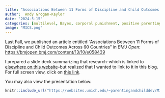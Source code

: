 ```yaml
---
title: "Associations Between 11 Forms of Discipline and Child Outcomes Across 60 Countries"
author:  Andy Grogan-Kaylor 
date: "2024-5-15"
categories: [multilevel, Bayes, corporal punishment, positive parenting, MICS]
image: "MICS.png"
---
```


Last Fall, we published an article entitled "Associations Between 11 Forms of Discipline and Child Outcomes Across 60 Countries" in *BMJ Open*:  [https://bmjopen.bmj.com/content/13/10/e058439](https://bmjopen.bmj.com/content/13/10/e058439)

I prepared a slide deck summarizing that research--which is linked to [elsewhere on this website](../../research.qmd)--but realized that I wanted to link to it in this blog. For full screen view, click on [this link](https://websites.umich.edu/~parentingandchilddev/MICS-discipline-11-forms/v1/MICS-discipline-11-forms.html). 

You may also view the presentation below.

```r

knitr::include_url("https://websites.umich.edu/~parentingandchilddev/MICS-discipline-11-forms/v1/MICS-discipline-11-forms.html")

```
